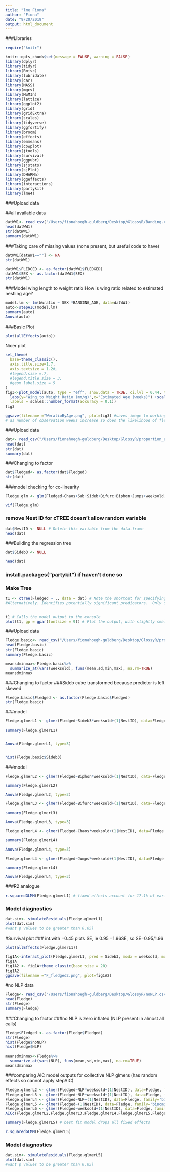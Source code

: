 ```yaml
---
title: "lme Fiona"
author: "Fiona"
date: "9/20/2019"
output: html_document
---
```


###Libraries

```r

require("knitr")

knitr::opts_chunk$set(message = FALSE, warning = FALSE)
library(dplyr)
library(tidyr)
library(Rmisc)
library(lubridate)
library(car)
library(MASS)
library(mgcv)
library(MuMIn)
library(lattice)
library(ggplot2)      
library(grid)
library(gridExtra)   
library(scales)       
library(tidyverse)
library(ggfortify)   
library(broom)        
library(effects)      
library(emmeans)      
library(cowplot)
library(jtools)
library(survival)
library(ggpubr) 
library(sjstats)
library(sjPlot)
library(DHARMa)
library(ggeffects)
library(interactions)
library(partykit)
library(lme4)


```
###Upload data


##all available data
```r
datWW1<- read_csv("/Users/fionahoegh-guldberg/Desktop/GlossyR/Banding.csv",trim_ws=TRUE)
head(datWW1)
str(datWW1)
summary(datWW1)
```
###Taking care of missing values (none present, but useful code to have)
```r
datWW1[datWW1==""] <- NA
str(datWW1)

```

```r
datWW1$FLEDGED <- as.factor(datWW1$FLEDGED)
datWW1$SEX <- as.factor(datWW1$SEX)
str(datWW1)

```

###Model  wing length to weight ratio  How is wing ratio related to estimated nestling age?
```r
model.lm <- lm(Wwratio ~ SEX *BANDING_AGE, data=datWW1)
auto<-stepAIC(model.lm)
summary(auto)
Anova(auto)

```
###Basic Plot
```r
plot(allEffects(auto))
```
Nicer plot
```r
set_theme(
  base=theme_classic(),
  axis.title.size=1.7,
  axis.textsize = 1.2#,
  #legend.size =.7,
  #legend.title.size = 3,
  #geom.label.size = 5
)
fig3<-plot_model(auto, type = "eff", show.data = TRUE, ci.lvl = 0.44, terms = c("BANDING_AGE"), title=" ", vcov.fun = "vcovCL") + 
  labs(y="Wing to Weight Ratio (mm/g)",x="Estimated Age (weeks)") +scale_y_continuous(
  labels = scales::number_format(accuracy = 0.1))
fig3

ggsave(filename ="WwratioByAge.png", plot=fig3) #saves image to working directory
# as number of observation weeks increase so does the likelihood of fledgelling success
```
###Upload data
```r
dat<- read_csv("/Users/fionahoegh-guldberg/Desktop/GlossyR/proportion_abr2020_1n.csv",trim_ws=TRUE)
head(dat)
str(dat)
summary(dat)
```
###Changing to factor
```r
dat$Fledged<- as.factor(dat$Fledged)
str(dat)

```
###model checking for co-linearity
```r
Fledge.glm <- glm(Fledged~Chaos+Sub+Sideb+Bifurc+Biphon+Jumps+weeksold, data=Fledge.basic, family='binomial') #Laplacian approximation

vif(Fledge.glm)
```

### remove Nest ID  for cTREE doesn't allow random variable
```r
dat$NestID <- NULL # Delete this variable from the data.frame
head(dat)
```

###Building the regression tree

```r
dat$Sideb3 <- NULL

head(dat)
```
### install.packages("partykit")  if haven't done so

### Make Tree
```r
t1 <- ctree(Fledged ~ ., data = dat) # Note the shortcut for specifying model structure
#Alternatively. Identifies potentially significant predicators.  Only sideb. This means that it is not necessary to run separate analyses on other predictors.. so can avoid bonferroni correction...   Doesn't matter as very significant and likely to remain significant after bonferroni.


t1 # Calls the model output to the console
plot(t1, gp = gpar(fontsize = 9)) # Plot the output, with slightly smaller font so that you can see the outputs
```
###Upload data
```r
Fledge.basic<- read_csv("/Users/fionahoegh-guldberg/Desktop/GlossyR/proportion_abr2020_1.csv",trim_ws=TRUE)
head(Fledge.basic)
str(Fledge.basic)
summary(Fledge.basic)

meansdminmax<-Fledge.basic%>%
  summarize_at(vars(weeksold), funs(mean,sd,min,max), na.rm=TRUE)
meansdminmax

```
###Changing to factor
###Sideb cube transformed because predictor is left skewed
```r
Fledge.basic$Fledged <- as.factor(Fledge.basic$Fledged)
str(Fledge.basic)

```
###model
```r
Fledge.glmerL1 <- glmer(Fledged~Sideb3*weeksold+(1|NestID), data=Fledge.basic, family='binomial') #Laplacian approximation

summary(Fledge.glmerL1) 


Anova(Fledge.glmerL1, type=3)


hist(Fledge.basic$Sideb3)

```
###model
```r
Fledge.glmerL2 <- glmer(Fledged~Biphon*weeksold+(1|NestID), data=Fledge.basic, family='binomial') #Laplacian approximation

summary(Fledge.glmerL2) 

Anova(Fledge.glmerL2, type=3)

```

```r
Fledge.glmerL3 <- glmer(Fledged~Bifurc*weeksold+(1|NestID), data=Fledge.basic, family='binomial') #Laplacian approximation

summary(Fledge.glmerL3) 

Anova(Fledge.glmerL3, type=3)

```

```r
Fledge.glmerL4 <- glmer(Fledged~Chaos*weeksold+(1|NestID), data=Fledge.basic, family='binomial') #Laplacian approximation

summary(Fledge.glmerL4) 

Anova(Fledge.glmerL4, type=3)

```

```r
Fledge.glmerL4 <- glmer(Fledged~Jumps*weeksold+(1|NestID), data=Fledge.basic, family='binomial') #Laplacian approximation

summary(Fledge.glmerL4) 

Anova(Fledge.glmerL4, type=3)

```



###R2 analogue

```r
  

r.squaredGLMM(Fledge.glmerL1) # fixed effects account for 17.1% of variance, random effects 82.9%.
```

### Model diagnostics

```r
dat.sim<- simulateResiduals(Fledge.glmerL1)
plot(dat.sim)
#want p values to be greater than 0.05)

```
#Survival plot
### int.with =0.45 plots SE, ie 0.95 =1.96SE, so SE=0.95/1.96
```r

plot(allEffects(Fledge.glmerL1))

fig1A<-interact_plot(Fledge.glmerL1, pred = Sideb3, modx = weeksold, modx.values = c(4,5,6,7), x.label = "Sidebands^3", y.label="Probability of fledging", interval = TRUE, int.width =0.44)
fig1A
fig1A2 <- fig1A+theme_classic(base_size = 20)
fig1A2
ggsave(filename ="F_fledged2.png", plot=fig1A2)

```

#no NLP data
```r
Fledge<- read_csv("/Users/fionahoegh-guldberg/Desktop/GlossyR/noNLP.csv",trim_ws=TRUE)
head(Fledge)
str(Fledge)
summary(Fledge)
```
###Changing to factor
###no NLP is zero inflated (NLP present in almost all calls)
```r
Fledge$Fledged <- as.factor(Fledge$Fledged)
str(Fledge)
hist(Fledge$noNLP)
hist(Fledge$NLP)

meansdminmax<-Fledge%>%
  summarize_at(vars(NLP), funs(mean,sd,min,max), na.rm=TRUE)
meansdminmax
```
###comparing AIC model outputs for collective NLP glmers (has random effects so cannot apply stepAIC)
```r
Fledge.glmerL2 <- glmer(Fledged~NLP*weeksold+(1|NestID), data=Fledge, family='binomial') #Laplacian approximation
Fledge.glmerL3 <- glmer(Fledged~NLP+weeksold+(1|NestID), data=Fledge, family='binomial') #Laplacian approximation
Fledge.glmerL4 <- glmer(Fledged~NLP+(1|NestID), data=Fledge, family='binomial') #Laplacian approximation
Fledge.glmerL5 <- glmer(Fledged~(1|NestID), data=Fledge, family='binomial') #Laplacian approximation
Fledge.glmerL6 <- glmer(Fledged~weeksold+(1|NestID), data=Fledge, family='binomial') #Laplacian approximation
AICc(Fledge.glmerL2,Fledge.glmerL3,Fledge.glmerL4,Fledge.glmerL5,Fledge.glmerL6)

summary(Fledge.glmerL5) # best fit model drops all fixed effects
```

```r
r.squaredGLMM(Fledge.glmerL5)
```

### Model diagnostics

```r
dat.sim<- simulateResiduals(Fledge.glmerL5)
plot(dat.sim)
#want p values to be greater than 0.05)
```

